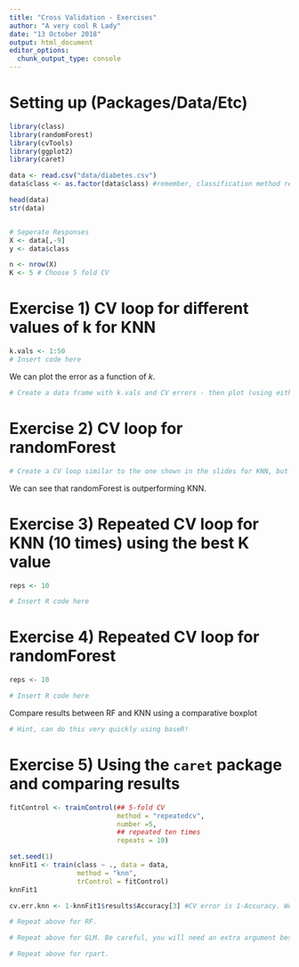 ```yaml
---
title: "Cross Validation - Exercises"
author: "A very cool R Lady"
date: "13 October 2018"
output: html_document
editor_options: 
  chunk_output_type: console
---
```


# Setting up (Packages/Data/Etc)

```r
library(class)
library(randomForest)
library(cvTools)
library(ggplot2)
library(caret)
```


```r
data <- read.csv("data/diabetes.csv")
data$class <- as.factor(data$class) #remember, classification method require our response variable to be a factor!
```

```r
head(data)
str(data)


# Seperate Responses
X <- data[,-9]
y <- data$class
```

```r
n <- nrow(X)
K <- 5 # Choose 5 fold CV
```


# Exercise 1) CV loop for different values of k for KNN

```r
k.vals <- 1:50
# Insert code here
```


We can plot the error as a function of *k*.

```r
# Create a data frame with k.vals and CV errors - then plot (using either base/ggplot)
```

# Exercise 2) CV loop for randomForest

```r

# Create a CV loop similar to the one shown in the slides for KNN, but for randomForest instead. Revise last weeks slides for a reminder on randomForest syntax.
```

We can see that randomForest is outperforming KNN.

# Exercise 3) Repeated CV loop for KNN (10 times) using the best K value

```r

reps <- 10

# Insert R code here
```



# Exercise 4) Repeated CV loop for randomForest

```r

reps <- 10

# Insert R code here

```

Compare results between RF and KNN using a comparative boxplot

```r
# Hint, can do this very quickly using baseR!
```




# Exercise 5) Using the `caret` package and comparing results

```r
fitControl <- trainControl(## 5-fold CV
                           method = "repeatedcv",
                           number =5,
                           ## repeated ten times
                           repeats = 10)

set.seed(1)
knnFit1 <- train(class ~ ., data = data, 
                 method = "knn", 
                 trControl = fitControl)
knnFit1

cv.err.knn <- 1-knnFit1$results$Accuracy[3] #CV error is 1-Accuracy. We pick the 3rd accuracy as the 9 was picked as best parameter.
```

```r

# Repeat above for RF.

```

```r

# Repeat above for GLM. Be careful, you will need an extra argument besides method!
```

```r

# Repeat above for rpart.
```